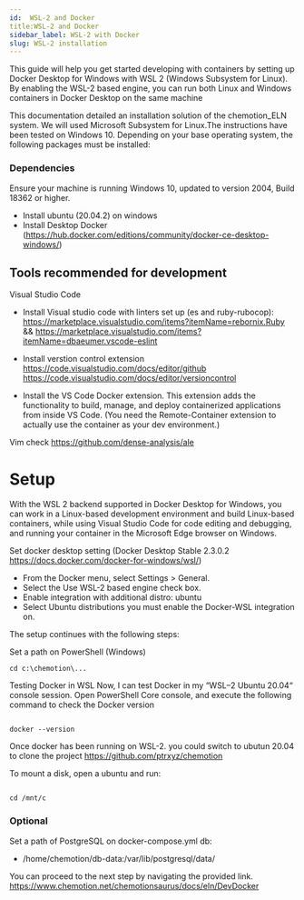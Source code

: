 ```yaml
---
id:  WSL-2 and Docker
title:WSL-2 and Docker
sidebar_label: WSL-2 with Docker
slug: WSL-2 installation
---
```



This guide will help you get started developing with containers by setting up Docker Desktop for Windows with WSL 2 (Windows Subsystem for Linux). By enabling the WSL-2 based engine, you can run both Linux and Windows containers in Docker Desktop on the same machine


This documentation detailed an installation solution of the chemotion_ELN system. We will used Microsoft Subsystem for Linux.The instructions have been tested on Windows 10. Depending on your base operating system, the following packages must be installed:


### Dependencies

Ensure your machine is running Windows 10, updated to version 2004, Build 18362 or higher.
- Install ubuntu (20.04.2) on windows 
- Install Desktop Docker (https://hub.docker.com/editions/community/docker-ce-desktop-windows/)



## Tools recommended for development

Visual Studio Code 
- Install Visual studio code with linters set up (es and ruby-rubocop):
  https://marketplace.visualstudio.com/items?itemName=rebornix.Ruby && https://marketplace.visualstudio.com/items?itemName=dbaeumer.vscode-eslint


- Install verstion control extension
https://code.visualstudio.com/docs/editor/github
https://code.visualstudio.com/docs/editor/versioncontrol

- Install the VS Code Docker extension. This extension adds the functionality to build, manage, and deploy containerized applications from inside VS Code. (You need the Remote-Container extension to actually use the container as your dev environment.)

Vim 
check https://github.com/dense-analysis/ale




# Setup

With the WSL 2 backend supported in Docker Desktop for Windows, you can work in a Linux-based development environment and build Linux-based containers, while using Visual Studio Code for code editing and debugging, and running your container in the Microsoft Edge browser on Windows.


Set docker desktop setting (Docker Desktop Stable 2.3.0.2 https://docs.docker.com/docker-for-windows/wsl/)
-	From the Docker menu, select Settings > General.
-	Select the Use WSL-2 based engine check box.
-	Enable integration with additional distro: ubuntu
-	Select Ubuntu distributions you must enable the Docker-WSL integration on.


The setup continues with the following steps:


      
Set a path on PowerShell (Windows) 

```
cd c:\chemotion\...

```

Testing Docker in WSL
Now, I can test Docker in my “WSL–2 Ubuntu 20.04“ console session. Open PowerShell Core console, and execute the following command to check the Docker version

```

docker --version

```
Once docker has been running on WSL-2. you could switch to ubutun 20.04 to clone the project https://github.com/ptrxyz/chemotion 


To mount a disk, open a ubuntu and run:

```

cd /mnt/c

```
### Optional
Set a path of PostgreSQL on docker-compose.yml 
db:
- /home/chemotion/db-data:/var/lib/postgresql/data/

You can proceed to the next step by navigating the provided link.
https://www.chemotion.net/chemotionsaurus/docs/eln/DevDocker

